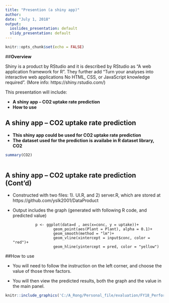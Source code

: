 ```yaml
---
title: "Presention (a shiny app)"
author: 
date: "July 1, 2018"
output:
  ioslides_presentation: default
  slidy_presentation: default
---
```


```r
knitr::opts_chunk$set(echo = FALSE)
```
 

##**Overview**

Shiny is a product by RStudio and it is described by RStudio as "A web application framework for R". They further add "Turn your analyses into interactive web applications No HTML, CSS, or JavaScript knowledge required".  (More info: https://shiny.rstudio.com/)

This presentation will include:

- **A shiny app -- CO2 uptake rate prediction**
- **How to use**


## **A shiny app -- CO2 uptake rate prediction** 

- **This shiny app could be used for CO2 uptake rate prediction**
- **The dataset used for the prediction is availabe in R dataset library, CO2**
```r
summary(CO2)
 
```
## **A shiny app -- CO2 uptake rate prediction (Cont'd)** 
- Constructed with two files: 1). UI.R, and 2) server.R, which are stored at https://github.com/yslk2001/DataProduct
- Output includes the graph (generated with following R code, and predicted value)

                p <- ggplot(data=d , aes(x=conc, y = uptake))+
                        geom_point(aes(Plant = Plant), alpha = 0.1)+
                        geom_smooth(method = "lm")+
                        geom_vline(xintercept = input$conc, color = "red")+
                        geom_hline(yintercept = pred, color = "yellow")
               

##How to use

- You will need to follow the instruction on the left corner, and choose the value of those three factors.

- You will then view the predicted results, both the graph and the value in the main panel.

```r
knitr::include_graphics('C:/A_Rong/Personal_file/evaluation/FY18_Performance_Evaluation/coursera_courses_NEW/data product/homework/homework3/presentation/shiny_app_snapshot.jpg')
```
 
